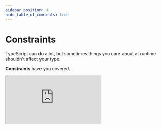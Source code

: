```yaml
---
sidebar_position: 4
hide_table_of_contents: true
---
```


# Constraints

TypeScript can do a lot, but sometimes things you care about at runtime shouldn't affect your type.

**Constraints** have you covered.

<div
    style={{
        width: "100%",
        height: "790px",
        border: 0,
        marginLeft: -8,
        marginRight: -8,
        padding: 16,
        overflow: "hidden",
        borderRadius: 8
    }}
>
    <iframe
        id="demo"
        src="https://stackblitz.com/edit/re-model-constraints?embed=1&file=constraints.ts&hideDevTools=1&hideExplorer=1&hideNavigation=1&theme=dark"
        style={{ height: "100%", width: "100%", borderRadius: 8 }}
        title="@re-/model"
        sandbox="allow-forms allow-modals allow-popups allow-presentation allow-same-origin allow-scripts"
    />
</div>
